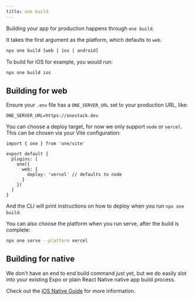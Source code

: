 ```yaml
---
title: one build
---
```


Building your app for production happens through `one build`.

It takes the first argument as the platform, which defaults to `web`.

```bash
npx one build [web | ios | android]
```

To build for iOS for example, you would run:

```bash
npx one build ios
```

## Building for web

Ensure your `.env` file has a `ONE_SERVER_URL` set to your production URL, like:

```
ONE_SERVER_URL=https://onestack.dev
```

You can choose a deploy target, for now we only support `node` or `vercel`. This can be chosen via your Vite configuration:

```tsx fileName=vite.config.ts
import { one } from 'one/vite'

export default {
  plugins: [
    one({
      web: {
        deploy: 'vercel' // defaults to node
      }
    })
  ]
}
```

And the CLI will print instructions on how to deploy when you run `npx one build`.

You can also choose the platform when you run serve, after the build is complete:

```bash
npx one serve --platform vercel
```

## Building for native

We don't have an end to end build command just yet, but we do easily slot into your existing Expo or plain React Native native app build process.

Check out the [iOS Native Guide](/docs/guides-ios-native) for more information.
